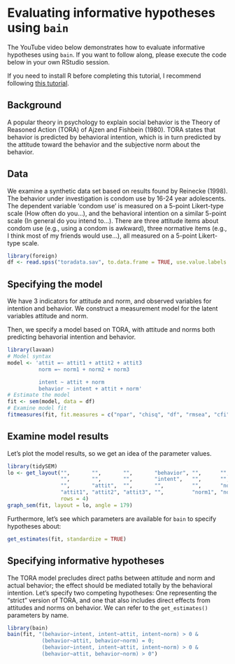 # Evaluating informative hypotheses using `bain`

The YouTube video below demonstrates how to evaluate informative hypotheses using `bain`. If you want to follow along, please execute the code below in your own RStudio session.

If you need to install R before completing this tutorial,
I recommend following [this tutorial](https://cjvanlissa.github.io/worcs/articles/setup.html).


## Background

A popular theory in psychology to explain social behavior is the Theory of Reasoned Action (TORA) of Ajzen and Fishbein (1980). TORA states that behavior is predicted by behavioral intention, which is in turn predicted by the attitude toward the behavior and the subjective norm about the behavior.

## Data

We examine a synthetic data set based on results found by Reinecke (1998). The behavior under investigation is condom use by 16-24 year adolescents. The dependent variable ‘condom use’ is measured on a 5-point Likert-type scale (How often do you...), and the behavioral intention on a similar 5-point scale (In general do you intend to...). There are three attitude items about condom use (e.g., using a condom is awkward), three normative items (e.g., I think most of my friends would use...), all measured on a 5-point Likert-type scale.

```r
library(foreign)
df <- read.spss("toradata.sav", to.data.frame = TRUE, use.value.labels = FALSE)
```

## Specifying the model

We have 3 indicators for attitude and norm, and observed variables for intention and behavior. We construct a measurement model for the latent variables attitude and norm.

Then, we specify a model based on TORA, with attitude and norms both predicting behavorial intention and behavior.

```r
library(lavaan)
# Model syntax
model <- 'attit =~ attit1 + attit2 + attit3
          norm =~ norm1 + norm2 + norm3

          intent ~ attit + norm 
          behavior ~ intent + attit + norm'
# Estimate the model
fit <- sem(model, data = df)
# Examine model fit
fitmeasures(fit, fit.measures = c("npar", "chisq", "df", "rmsea", "cfi", "tli", "srmr"))
```

## Examine model results

Let's plot the model results, so we get an idea of the parameter values.

```r
library(tidySEM)
lo <- get_layout("",       "",       "",       "behavior", "",      "",      "",
                 "",       "",       "",       "intent",   "",      "",      "", 
                 "",       "attit",  "",       "",         "",      "norm",  "", 
                 "attit1", "attit2", "attit3", "",         "norm1", "norm2", "norm3",
                 rows = 4)
graph_sem(fit, layout = lo, angle = 179)
```

Furthermore, let's see which parameters are available for `bain` to specify hypotheses about:

```r
get_estimates(fit, standardize = TRUE)
```

## Specifying informative hypotheses

The TORA model precludes direct paths between attitude and norm and actual
behavior; the effect should be mediated totally by the behavioral intention.
Let's specify two competing hypotheses: One representing the "strict" version
of TORA, and one that also includes direct effects from attitudes and norms
on behavior. We can refer to the `get_estimates()` parameters by name.

```r
library(bain)
bain(fit, "(behavior~intent, intent~attit, intent~norm) > 0 &
           (behavior~attit, behavior~norm) = 0;
           (behavior~intent, intent~attit, intent~norm) > 0 &
           (behavior~attit, behavior~norm) > 0")
```

